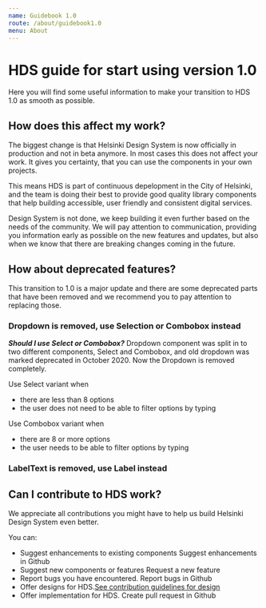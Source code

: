 ```yaml
---
name: Guidebook 1.0
route: /about/guidebook1.0
menu: About
---
```



# HDS guide for start using version 1.0

<LargeParagraph>
    Here you will find some useful information to make your transition to HDS 1.0 as smooth as possible.
</LargeParagraph>

## How does this affect my work?
The biggest change is that Helsinki Design System is now officially in production and not in beta anymore. In most cases this does not affect your work. It gives you certainty, that you can use the components in your own projects.


This means HDS is part of continuous depelopment in the City of Helsinki, and the team is doing their best to provide good quality library components that help building accessible, user friendly and consistent digital services.


Design System is not done, we keep building it even further based on the needs of the community. 
We will pay attention to communication, providing you information early as possible on the new features and updates, but also when we know that there are breaking changes coming in the future.

## How about deprecated features?

This transition to 1.0 is a major update and there are some deprecated parts that have been removed and we recommend you to pay attention to replacing those.

### Dropdown is removed, use Selection or Combobox instead

***Should I use Select or Combobox?***
Dropdown component was split in to two different components, Select and Combobox, and old dropdown was marked deprecated in October 2020.
Now the Dropdown is removed completely.

Use Select variant when
- there are less than 8 options
- the user does not need to be able to filter options by typing   

Use Combobox variant when
- there are 8 or more options
- the user needs to be able to filter options by typing

### LabelText is removed, use Label instead

## Can I contribute to HDS work?
We appreciate all contributions you might have to help us build Helsinki Design System even better.

You can:
- Suggest enhancements to existing components <Link href="https://github.com/City-of-Helsinki/helsinki-design-system/issues/new?assignees=&labels=i%3A+enhancement&template=enhancement.md&title=" external>Suggest enhancements in Github</Link>
- Suggest new components or features <Link href="https://github.com/City-of-Helsinki/helsinki-design-system/issues/new?assignees=&labels=&template=feature_request.md&title=" external>Request a new feature</Link>
- Report bugs you have encountered. <Link href="https://github.com/City-of-Helsinki/helsinki-design-system/issues/new?assignees=&labels=i%3A+bug&template=bug_report.md&title=" external>Report bugs in Github</Link>
- Offer designs for HDS.[See contribution guidelines for design](/contributing/design)
- Offer implementation for HDS. <Link href="https://github.com/City-of-Helsinki/helsinki-design-system/compare" external>Create pull request in Github</Link>

